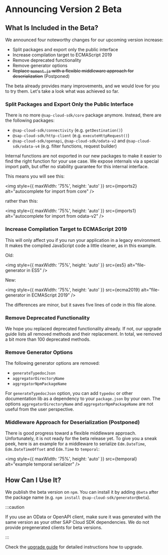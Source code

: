 
# Announcing Version 2 Beta

## What Is Included in the Beta?

We announced four noteworthy changes for our upcoming version increase:

- Split packages and export only the public interface
- Increase compilation target to ECMAScript 2019
- Remove deprecated functionality
- Remove generator options
- ~~Replace `moment.js` with a flexible middleware approach for deserialization~~ (Postponed)

The beta already provides many improvements, and we would love for you to try them.
Let's take a look what was achieved so far.

### Split Packages and Export Only the Public Interface

There is no more `@sap-cloud-sdk/core` package anymore.
Instead, there are the following packages:

- `@sap-cloud-sdk/connectivity` (e.g. `getDestination()`)
- `@sap-cloud-sdk/http-client` (e.g. `executeHttpRequest()`)
- `@sap-cloud-sdk/openapi`, `@sap-cloud-sdk/odata-v2` and `@sap-cloud-sdk/odata-v4` (e.g. filter functions, request builder)

Internal functions are not exported in our new packages to make it easier to find the right function for your use case.
We expose internals via a special import path, but offer no stability guarantee for this internal interface.

This means you will see this:

<img
  style={{ maxWidth: '75%', height: 'auto' }}
  src={imports2}
  alt="autocomplete for import from core"
/>

rather than this:

<img
  style={{ maxWidth: '75%', height: 'auto' }}
  src={imports1}
  alt="autocomplete for import from odata-v2"
/>

### Increase Compilation Target to ECMAScript 2019

This will only affect you if you run your application in a legacy environment.
It makes the compiled JavaScript code a little cleaner, as in this example.

Old:

<img
  style={{ maxWidth: '75%', height: 'auto' }}
  src={es5}
  alt="file-generator in ES5"
/>

New:

<img
  style={{ maxWidth: '75%', height: 'auto' }}
  src={ecma2019}
  alt="file-generator in ECMAScript 2019"
/>

The differences are minor, but it saves five lines of code in this file alone.

### Remove Deprecated Functionality

We hope you replaced deprecated functionality already.
If not, our upgrade guide lists all removed methods and their replacement.
In total, we removed a bit more than 100 deprecated methods.

### Remove Generator Options

The following generator options are removed:

- `generateTypedocJson`
- `aggregatorDirectoryName`
- `aggregatorNpmPackageName`

For `generateTypedocJson` option, you can add `typedoc` or other documentation lib as a dependency to your `package.json` by your own.
The options `aggregatorDirectoryName` and `aggregatorNpmPackageName` are not useful from the user perspective.

### Middleware Approach for Deserialization (Postponed)

There is good progress toward a flexible middleware approach.
Unfortunately, it is not ready for the beta release yet.
To give you a sneak peek, here is an example for a middleware to serialize `Edm.DateTime`, `Edm.DateTimeOffset` and `Edm.Time` to `temporal`:

<img
  style={{ maxWidth: '75%', height: 'auto' }}
  src={temporal}
  alt="example temporal serializer"
/>

## How Can I Use It?

We publish the beta version on `npm`.
You can install it by adding `@beta` after the package name (e.g. `npm install @sap-cloud-sdk/generator@beta`).

:::caution

If you use an OData or OpenAPI client, make sure it was generated with the same version as your other SAP Cloud SDK dependencies.
We do not provide pregenerated clients for beta versions.

:::

Check the [upgrade guide](./guides/upgrade-to-version-2.mdx) for detailed instructions how to upgrade.
